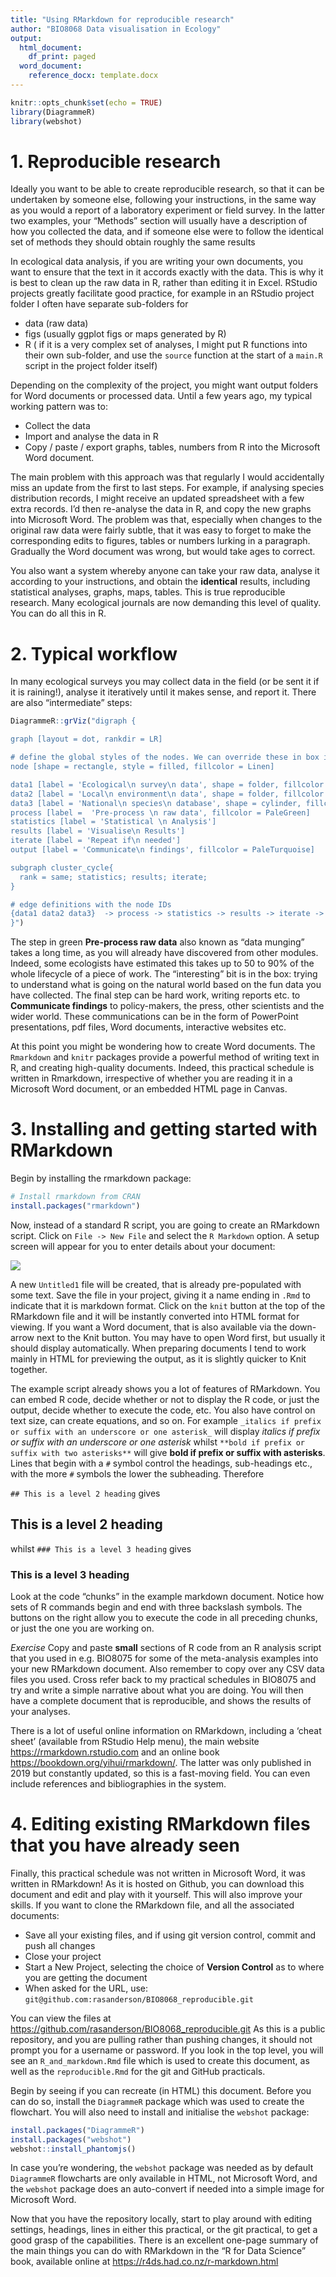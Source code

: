 ```yaml
---
title: "Using RMarkdown for reproducible research"
author: "BIO8068 Data visualisation in Ecology"
output:
  html_document:
    df_print: paged
  word_document:
    reference_docx: template.docx
---
```


```r
knitr::opts_chunk$set(echo = TRUE)
library(DiagrammeR)
library(webshot)
```

# 1. Reproducible research
Ideally you want to be able to create reproducible research, so that it can be undertaken by someone else, following your instructions, in the same way as you would a report of a laboratory experiment or field survey. In the latter two examples, your "Methods" section will usually have a description of how you collected the data, and if someone else were to follow the identical set of methods they should obtain roughly the same results

In ecological data analysis, if you are writing your own documents, you want to ensure that the text in it accords exactly with the data. This is why it is best to clean up the raw data in R, rather than editing it in Excel. RStudio projects greatly facilitate good practice, for example in an RStudio project folder I often have separate sub-folders for

* data (raw data)
* figs (usually ggplot figs or maps generated by R)
* R ( if it is a very complex set of analyses, I might put R functions into their own sub-folder, and use the `source` function at the start of a `main.R` script in the project folder itself)

Depending on the complexity of the project, you might want output folders for Word documents or processed data. Until a few years ago, my typical working pattern was to:

* Collect the data
* Import and analyse the data in R
* Copy / paste / export graphs, tables, numbers from R into the Microsoft Word document.

The main problem with this approach was that regularly I would accidentally miss an update from the first to last steps. For example, if analysing species distribution records, I might receive an updated spreadsheet with a few extra records. I'd then re-analyse the data in R, and copy the new graphs into Microsoft Word. The problem was that, especially when changes to the original raw data were fairly subtle, that it was easy to forget to make the corresponding edits to figures, tables or numbers lurking in a paragraph. Gradually the Word document was wrong, but would take ages to correct.

You also want a system whereby anyone can take your raw data, analyse it according to your instructions, and obtain the **identical** results, including statistical analyses, graphs, maps, tables. This is true reproducible research. Many ecological journals are now demanding this level of quality. You can do all this in R.

# 2. Typical workflow
In many ecological surveys you may collect data in the field (or be sent it if it is raining!), analyse it iteratively until it makes sense, and report it. There are also "intermediate" steps:

```r
DiagrammeR::grViz("digraph {

graph [layout = dot, rankdir = LR]

# define the global styles of the nodes. We can override these in box if we wish
node [shape = rectangle, style = filled, fillcolor = Linen]

data1 [label = 'Ecological\n survey\n data', shape = folder, fillcolor = Beige]
data2 [label = 'Local\n environment\n data', shape = folder, fillcolor = Beige]
data3 [label = 'National\n species\n database', shape = cylinder, fillcolor = Beige]
process [label =  'Pre-process \n raw data', fillcolor = PaleGreen]
statistics [label = 'Statistical \n Analysis']
results [label = 'Visualise\n Results']
iterate [label = 'Repeat if\n needed']
output [label = 'Communicate\n findings', fillcolor = PaleTurquoise]

subgraph cluster_cycle{
  rank = same; statistics; results; iterate;
}

# edge definitions with the node IDs
{data1 data2 data3}  -> process -> statistics -> results -> iterate -> statistics results -> output
}")
```

The step in green **Pre-process raw data** also known as "data munging" takes a long time, as you will already have discovered from other modules. Indeed, some ecologists have estimated this takes up to 50 to 90% of the whole lifecycle of a piece of work. The "interesting" bit is in the box: trying to understand what is going on the natural world based on the fun data you have collected. The final step can be hard work, writing reports etc. to **Communicate findings** to policy-makers, the press, other scientists and the wider world. These communications can be in the form of PowerPoint presentations, pdf files, Word documents, interactive websites etc.

At this point you might be wondering how to create Word documents. The `Rmarkdown` and `knitr` packages provide a powerful method of writing text in R, and creating high-quality documents. Indeed, this practical schedule is written in Rmarkdown, irrespective of whether you are reading it in a Microsoft Word document, or an embedded HTML page in Canvas.

# 3. Installing and getting started with RMarkdown
Begin by installing the rmarkdown package:

```r
# Install rmarkdown from CRAN
install.packages("rmarkdown")
```

Now, instead of a standard R script, you are going to create an RMarkdown script. Click on `File -> New File` and select the `R Markdown` option. A setup screen will appear for you to enter details about your document:

![](figs/R_markdown_setup_screen.png)

A new `Untitled1` file will be created, that is already pre-populated with some text. Save the file in your project, giving it a name ending in `.Rmd` to indicate that it is markdown format.  Click on the `knit` button at the top of the RMarkdown file and it will be instantly converted into HTML format for viewing. If you want a Word document, that is also available via the down-arrow next to the Knit button. You may have to open Word first, but usually it should display automatically. When preparing documents I tend to work mainly in HTML for previewing the output, as it is slightly quicker to Knit together.

The example script already shows you a lot of features of RMarkdown. You can embed R code, decide whether or not to display the R code, or just the output, decide whether to execute the code, etc. You also have control on text size, can create equations, and so on.  For example `_italics if prefix or suffix with an underscore or one asterisk_` will display _italics if prefix or suffix with an underscore or one asterisk_ whilst `**bold if prefix or suffix with two asterisks**` will give **bold if prefix or suffix with asterisks**. Lines that begin with a `#` symbol control the headings, sub-headings etc., with the more `#` symbols the lower the subheading.  Therefore

`## This is a level 2 heading`
gives

## This is a level 2 heading

whilst
`### This is a level 3 heading`
gives

### This is a level 3 heading

Look at the code "chunks" in the example markdown document. Notice how sets of R commands begin and end with three backslash symbols. The buttons on the right allow you to execute the code in all preceding chunks, or just the one you are working on.

*Exercise*
Copy and paste **small** sections of R code from an R analysis script that you used in e.g. BIO8075 for some of the meta-analysis examples into your new RMarkdown document. Also remember to copy over any CSV data files you used. Cross refer back to my practical schedules in BIO8075 and try and write a simple narrative about what you are doing. You will then have a complete document that is reproducible, and shows the results of your analyses.

There is a lot of useful online information on RMarkdown, including a 'cheat sheet' (available from RStudio Help menu), the main website <https://rmarkdown.rstudio.com> and an online book <https://bookdown.org/yihui/rmarkdown/>. The latter was only published in 2019 but constantly updated, so this is a fast-moving field. You can even include references and bibliographies in the system.

# 4. Editing existing RMarkdown files that you have already seen
Finally, this practical schedule was not written in Microsoft Word, it was written in RMarkdown!  As it is hosted on Github, you can download this document and edit and play with it yourself. This will also improve your skills. If you want to clone the RMarkdown file, and all the associated documents:

* Save all your existing files, and if using git version control, commit and push all changes
* Close your project
* Start a New Project, selecting the choice of **Version Control** as to where you are getting the document
* When asked for the URL, use: `git@github.com:rasanderson/BIO8068_reproducible.git`

You can view the files at <https://github.com/rasanderson/BIO8068_reproducible.git> As this is a public repository, and you are pulling rather than pushing changes, it should not prompt you for a username or password. If you look in the top level, you will see an `R_and_markdown.Rmd` file which is used to create this document, as well as the `reproducible.Rmd` for the git and GitHub practicals.

Begin by seeing if you can recreate (in HTML) this document. Before you can do so, install the `DiagrammeR` package which was used to create the flowchart. You will also need to install and initialise the `webshot` package:

```r
install.packages("DiagrammeR")
install.packages("webshot")
webshot::install_phantomjs()
```

In case you're wondering, the `webshot` package was needed as by default `DiagrammeR` flowcharts are only available in HTML, not Microsoft Word, and the `webshot` package does an auto-convert if needed into a simple image for Microsoft Word.

Now that you have the repository locally, start to play around with editing settings, headings, lines in either this practical, or the git practical, to get a good grasp of the capabilities. There is an excellent one-page summary of the main things you can do with RMarkdown in the "R for Data Science" book, available online at <https://r4ds.had.co.nz/r-markdown.html> 